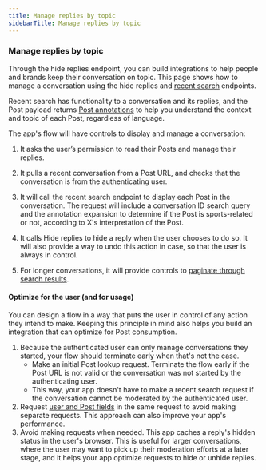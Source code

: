 ---
title: Manage replies by topic
sidebarTitle: Manage replies by topic
---


### Manage replies by topic

Through the hide replies endpoint, you can build integrations to help people and brands keep their conversation on topic. This page shows how to manage a conversation using the hide replies and [recent search](/x-api/posts/recent-search) endpoints.

Recent search has functionality to a conversation and its replies, and the Post payload returns [Post annotations](/x-api/fundamentals/post-annotations) to help you understand the context and topic of each Post, regardless of language.

The app's flow will have controls to display and manage a conversation:

1.  It asks the user’s permission to read their Posts and manage their replies.
2.  It pulls a recent conversation from a Post URL, and checks that the conversation is from the authenticating user.
3.  It will call the recent search endpoint to display each Post in the conversation. The request will include a conversation ID search query and the annotation expansion to determine if the Post is sports-related or not, according to X's interpretation of the Post.
4.  It calls Hide replies to hide a reply when the user chooses to do so. It will also provide a way to undo this action in case, so that the user is always in control. 

5.  For longer conversations, it will provide controls to [paginate through search results](/x-api/posts/search/integrate/paginate).
     

#### Optimize for the user (and for usage)

You can design a flow in a way that puts the user in control of any action they intend to make. Keeping this principle in mind also helps you build an integration that can optimize for Post consumption.

1.  Because the authenticated user can only manage conversations they started, your flow should terminate early when that's not the case.
    * Make an initial Post lookup request. Terminate the flow early if the Post URL is not valid or the conversation was not started by the authenticating user.
    * This way, your app doesn't have to make a recent search request if the conversation cannot be moderated by the authenticated user.
2.  Request [user and Post fields](/x-api/fundamentals/fields) in the same request to avoid making separate requests. This approach can also improve your app's performance.
3.  Avoid making requests when needed. This app caches a reply's hidden status in the user's browser. This is useful for larger conversations, where the user may want to pick up their moderation efforts at a later stage, and it helps your app optimize requests to hide or unhide replies.
